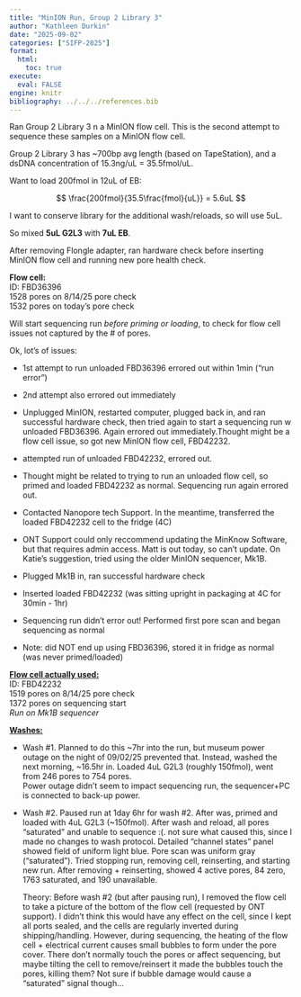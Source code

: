 ```yaml
---
title: "MinION Run, Group 2 Library 3"
author: "Kathleen Durkin"
date: "2025-09-02"
categories: ["SIFP-2025"]
format:
  html:
    toc: true
execute: 
  eval: FALSE
engine: knitr
bibliography: ../../../references.bib
---
```


Ran Group 2 Library 3 n a MinION flow cell. This is the second attempt to sequence these samples on a MinION flow cell.

Group 2 Library 3 has \~700bp avg length (based on TapeStation), and a dsDNA concentration of 15.3ng/uL = 35.5fmol/uL.

Want to load 200fmol in 12uL of EB:

$$
\frac{200fmol}{35.5\frac{fmol}{uL}} = 5.6uL
$$

I want to conserve library for the additional wash/reloads, so will use 5uL.

So mixed **5uL G2L3** with **7uL EB**.

After removing Flongle adapter, ran hardware check before inserting MinION flow cell and running new pore health check.

**Flow cell:**\
ID: FBD36396\
1528 pores on 8/14/25 pore check\
1532 pores on today's pore check

Will start sequencing run *before priming or loading*, to check for flow cell issues not captured by the \# of pores.

Ok, lot's of issues:

-   1st attempt to run unloaded FBD36396 errored out within 1min ("run error")

-   2nd attempt also errored out immediately

-   Unplugged MinION, restarted computer, plugged back in, and ran successful hardware check, then tried again to start a sequencing run w unloaded FBD36396. Again errored out immediately.Thought might be a flow cell issue, so got new MinION flow cell, FBD42232.

-   attempted run of unloaded FBD42232, errored out.

-   Thought might be related to trying to run an unloaded flow cell, so primed and loaded FBD42232 as normal. Sequencing run again errored out.

-   Contacted Nanopore tech Support. In the meantime, transferred the loaded FBD42232 cell to the fridge (4C)

-   ONT Support could only reccommend updating the MinKnow Software, but that requires admin access. Matt is out today, so can't update. On Katie's suggestion, tried using the older MinION sequencer, Mk1B.

-   Plugged Mk1B in, ran successful hardware check

-   Inserted loaded FBD42232 (was sitting upright in packaging at 4C for 30min - 1hr)

-   Sequencing run didn't error out! Performed first pore scan and began sequencing as normal

-   Note: did NOT end up using FBD36396, stored it in fridge as normal (was never primed/loaded)

[**Flow cell actually used:**]{.underline}\
ID: FBD42232\
1519 pores on 8/14/25 pore check\
1372 pores on sequencing start\
*Run on Mk1B sequencer*

[**Washes:**]{.underline}

-   Wash #1. Planned to do this \~7hr into the run, but museum power outage on the night of 09/02/25 prevented that. Instead, washed the next morning, \~16.5hr in. Loaded 4uL G2L3 (roughly 150fmol), went from 246 pores to 754 pores.\
    Power outage didn't seem to impact sequencing run, the sequencer+PC is connected to back-up power.

-   Wash #2. Paused run at 1day 6hr for wash #2. After was, primed and loaded with 4uL G2L3 (\~150fmol). After wash and reload, all pores "saturated" and unable to sequence :(. not sure what caused this, since I made no changes to wash protocol. Detailed "channel states" panel showed field of uniform light blue. Pore scan was uniform gray ("saturated"). Tried stopping run, removing cell, reinserting, and starting new run. After removing + reinserting, showed 4 active pores, 84 zero, 1763 saturated, and 190 unavailable.

    Theory: Before wash #2 (but after pausing run), I removed the flow cell to take a picture of the bottom of the flow cell (requested by ONT support). I didn't think this would have any effect on the cell, since I kept all ports sealed, and the cells are regularly inverted during shipping/handling. However, during sequencing, the heating of the flow cell + electrical current causes small bubbles to form under the pore cover. There don't normally touch the pores or affect sequencing, but maybe tilting the cell to remove/reinsert it made the bubbles touch the pores, killing them? Not sure if bubble damage would cause a "saturated" signal though...
